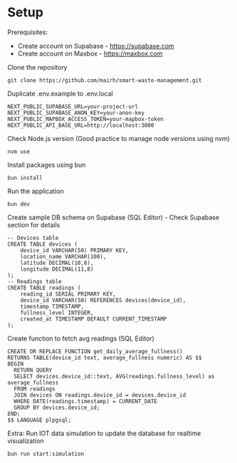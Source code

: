 # Setup

Prerequisites:

- Create account on Supabase - https://supabase.com
- Create account on Maxbox - https://maxbox.com

Clone the repository

```text copy
git clone https://github.com/mairh/smart-waste-management.git
```

Duplicate .env.example to .env.local

```text copy
NEXT_PUBLIC_SUPABASE_URL=your-project-url
NEXT_PUBLIC_SUPABASE_ANON_KEY=your-anon-key
NEXT_PUBLIC_MAPBOX_ACCESS_TOKEN=your-mapbox-token
NEXT_PUBLIC_API_BASE_URL=http://localhost:3000
```

Check Node.js version (Good practice to manage node versions using nvm)

```text copy
nvm use
```

Install packages using bun

```text copy
bun install
```

Run the application

```text copy
bun dev
```

Create sample DB schema on Supabase (SQL Editor) - Check Supabase section for details

```text copy
-- Devices table
CREATE TABLE devices (
    device_id VARCHAR(50) PRIMARY KEY,
    location_name VARCHAR(100),
    latitude DECIMAL(10,8),
    longitude DECIMAL(11,8)
);
-- Readings table
CREATE TABLE readings (
    reading_id SERIAL PRIMARY KEY,
    device_id VARCHAR(50) REFERENCES devices(device_id),
    timestamp TIMESTAMP,
    fullness_level INTEGER,
    created_at TIMESTAMP DEFAULT CURRENT_TIMESTAMP
);
```

Create function to fetch avg readings (SQL Editor)

```text copy
CREATE OR REPLACE FUNCTION get_daily_average_fullness()
RETURNS TABLE(device_id text, average_fullness numeric) AS $$
BEGIN
  RETURN QUERY
  SELECT devices.device_id::text, AVG(readings.fullness_level) as average_fullness
  FROM readings
  JOIN devices ON readings.device_id = devices.device_id
  WHERE DATE(readings.timestamp) = CURRENT_DATE
  GROUP BY devices.device_id;
END;
$$ LANGUAGE plpgsql;
```

Extra: Run IOT data simulation to update the database for realtime visualization

```text copy
bun run start:simulation
```